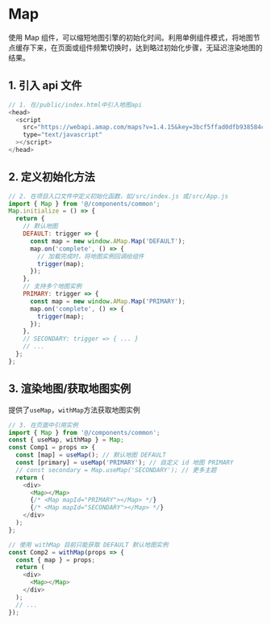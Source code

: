 
<Meta title="组件|Map" />

# Map

使用 Map 组件，可以缩短地图引擎的初始化时间。利用单例组件模式，将地图节点缓存下来，在页面或组件频繁切换时，达到略过初始化步骤，无延迟渲染地图的结果。

<Preview>
  <Story name="Map" height="400px">
    <Map></Map>
  </Story>
</Preview>

## 1. 引入 api 文件

```javascript
// 1. 在/public/index.html中引入地图api
<head>
  <script
    src="https://webapi.amap.com/maps?v=1.4.15&key=3bcf5ffad0dfb938584c040db30f7fa9"
    type="text/javascript"
  ></script>
</head>
```

## 2. 定义初始化方法

```javascript
// 2. 在项目入口文件中定义初始化函数，如/src/index.js 或/src/App.js
import { Map } from '@/components/common';
Map.initialize = () => {
  return {
    // 默认地图
    DEFAULT: trigger => {
      const map = new window.AMap.Map('DEFAULT');
      map.on('complete', () => {
        // 加载完成时，将地图实例回调给组件
        trigger(map);
      });
    },
    // 支持多个地图实例
    PRIMARY: trigger => {
      const map = new window.AMap.Map('PRIMARY');
      map.on('complete', () => {
        trigger(map);
      });
    },
    // SECONDARY: trigger => { ... }
    // ...
  };
};
```

## 3. 渲染地图/获取地图实例

提供了<code>useMap</code>，<code>withMap</code>方法获取地图实例

```javascript
// 3. 在页面中引用实例
import { Map } from '@/components/common';
const { useMap, withMap } = Map;
const Comp1 = props => {
  const [map] = useMap(); // 默认地图 DEFAULT
  const [primary] = useMap('PRIMARY'); // 自定义 id 地图 PRIMARY
  // const secondary = Map.useMap('SECONDARY'); // 更多主题
  return (
    <div>
      <Map></Map>
      {/* <Map mapId="PRIMARY"></Map> */}
      {/* <Map mapId="SECONDARY"></Map> */}
    </div>
  );
};

// 使用 withMap 目前只能获取 DEFAULT 默认地图实例
const Comp2 = withMap(props => {
  const { map } = props;
  return (
    <div>
      <Map></Map>
    </div>
  );
  // ...
});
```
